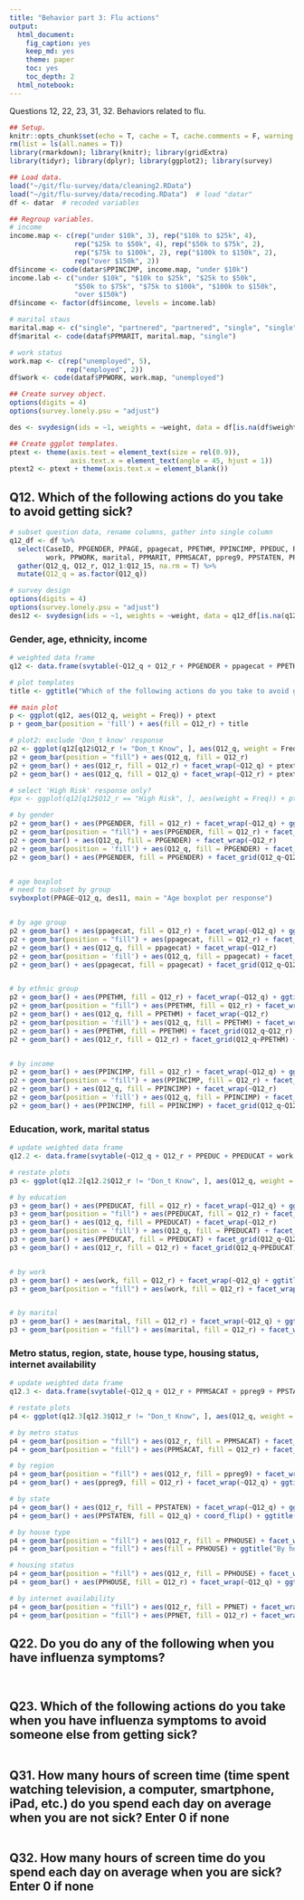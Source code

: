 ```yaml
---
title: "Behavior part 3: Flu actions"
output: 
  html_document:
    fig_caption: yes
    keep_md: yes
    theme: paper
    toc: yes
    toc_depth: 2
  html_notebook:
---
```


Questions 12, 22, 23, 31, 32.
Behaviors related to flu.

```r
## Setup.
knitr::opts_chunk$set(echo = T, cache = T, cache.comments = F, warning = F, message = F, size = "small")
rm(list = ls(all.names = T))
library(rmarkdown); library(knitr); library(gridExtra)
library(tidyr); library(dplyr); library(ggplot2); library(survey)
```

```r
## Load data.
load("~/git/flu-survey/data/cleaning2.RData")
load("~/git/flu-survey/data/recoding.RData")  # load "datar"
df <- datar  # recoded variables
```

```r
## Regroup variables.
# income
income.map <- c(rep("under $10k", 3), rep("$10k to $25k", 4),
                rep("$25k to $50k", 4), rep("$50k to $75k", 2),
                rep("$75k to $100k", 2), rep("$100k to $150k", 2),
                rep("over $150k", 2))
df$income <- code(datar$PPINCIMP, income.map, "under $10k")
income.lab <- c("under $10k", "$10k to $25k", "$25k to $50k",
                "$50k to $75k", "$75k to $100k", "$100k to $150k",
                "over $150k")
df$income <- factor(df$income, levels = income.lab)

# marital staus
marital.map <- c("single", "partnered", "partnered", "single", "single", "single")
df$marital <- code(dataf$PPMARIT, marital.map, "single")

# work status
work.map <- c(rep("unemployed", 5),
              rep("employed", 2))
df$work <- code(dataf$PPWORK, work.map, "unemployed")
```

```r
## Create survey object.
options(digits = 4)
options(survey.lonely.psu = "adjust")

des <- svydesign(ids = ~1, weights = ~weight, data = df[is.na(df$weight)==F, ])
```

```r
## Create ggplot templates.
ptext <- theme(axis.text = element_text(size = rel(0.9)),
               axis.text.x = element_text(angle = 45, hjust = 1))
ptext2 <- ptext + theme(axis.text.x = element_blank())
```



## Q12. Which of the following actions do you take to avoid getting sick?

```r
# subset question data, rename columns, gather into single column
q12_df <- df %>%
  select(CaseID, PPGENDER, PPAGE, ppagecat, PPETHM, PPINCIMP, PPEDUC, PPEDUCAT,
         work, PPWORK, marital, PPMARIT, PPMSACAT, ppreg9, PPSTATEN, PPHOUSE, PPRENT, PPNET, Q12_1:Q12_15, weight) %>%
  gather(Q12_q, Q12_r, Q12_1:Q12_15, na.rm = T) %>%
  mutate(Q12_q = as.factor(Q12_q))

# survey design
options(digits = 4)
options(survey.lonely.psu = "adjust")
des12 <- svydesign(ids = ~1, weights = ~weight, data = q12_df[is.na(q12_df$weight)==F, ])
```

### Gender, age, ethnicity, income

```r
# weighted data frame
q12 <- data.frame(svytable(~Q12_q + Q12_r + PPGENDER + ppagecat + PPETHM + PPINCIMP, des12, round = T))

# plot templates
title <- ggtitle("Which of the following actions do you take to avoid getting sick?")

## main plot
p <- ggplot(q12, aes(Q12_q, weight = Freq)) + ptext
p + geom_bar(position = 'fill') + aes(fill = Q12_r) + title
```

```r
# plot2: exclude 'Don_t know' response
p2 <- ggplot(q12[q12$Q12_r != "Don_t Know", ], aes(Q12_q, weight = Freq)) + ptext
p2 + geom_bar(position = "fill") + aes(Q12_q, fill = Q12_r)
p2 + geom_bar() + aes(Q12_r, fill = Q12_r) + facet_wrap(~Q12_q) + ptext2
p2 + geom_bar() + aes(Q12_q, fill = Q12_q) + facet_wrap(~Q12_r) + ptext2

# select 'High Risk' response only?
#px <- ggplot(q12[q12$Q12_r == "High Risk", ], aes(weight = Freq)) + ptext

# by gender
p2 + geom_bar() + aes(PPGENDER, fill = Q12_r) + facet_wrap(~Q12_q) + ggtitle("By gender")
p2 + geom_bar(position = "fill") + aes(PPGENDER, fill = Q12_r) + facet_wrap(~Q12_q)
p2 + geom_bar() + aes(Q12_q, fill = PPGENDER) + facet_wrap(~Q12_r)
p2 + geom_bar(position = 'fill') + aes(Q12_q, fill = PPGENDER) + facet_wrap(~Q12_r) + ggtitle("By gender")
p2 + geom_bar() + aes(PPGENDER, fill = PPGENDER) + facet_grid(Q12_q~Q12_r) + coord_flip() + ptext2


# age boxplot
# need to subset by group
svyboxplot(PPAGE~Q12_q, des11, main = "Age boxplot per response")


# by age group
p2 + geom_bar() + aes(ppagecat, fill = Q12_r) + facet_wrap(~Q12_q) + ggtitle("By age group")
p2 + geom_bar(position = "fill") + aes(ppagecat, fill = Q12_r) + facet_wrap(~Q12_q)
p2 + geom_bar() + aes(Q12_q, fill = ppagecat) + facet_wrap(~Q12_r)
p2 + geom_bar(position = 'fill') + aes(Q12_q, fill = ppagecat) + facet_wrap(~Q12_r) + ggtitle("By age group")
p2 + geom_bar() + aes(ppagecat, fill = ppagecat) + facet_grid(Q12_q~Q12_r) + ptext2


# by ethnic group
p2 + geom_bar() + aes(PPETHM, fill = Q12_r) + facet_wrap(~Q12_q) + ggtitle("By ethnic group")
p2 + geom_bar(position = "fill") + aes(PPETHM, fill = Q12_r) + facet_wrap(~Q12_q)
p2 + geom_bar() + aes(Q12_q, fill = PPETHM) + facet_wrap(~Q12_r)
p2 + geom_bar(position = 'fill') + aes(Q12_q, fill = PPETHM) + facet_wrap(~Q12_r) + ggtitle("By ethnic group")
p2 + geom_bar() + aes(PPETHM, fill = PPETHM) + facet_grid(Q12_q~Q12_r) + ptext2
p2 + geom_bar() + aes(Q12_r, fill = Q12_r) + facet_grid(Q12_q~PPETHM) + ptext2


# by income
p2 + geom_bar() + aes(PPINCIMP, fill = Q12_r) + facet_wrap(~Q12_q) + ggtitle("By income") + ptext2
p2 + geom_bar(position = "fill") + aes(PPINCIMP, fill = Q12_r) + facet_wrap(~Q12_q) + ptext2
p2 + geom_bar() + aes(Q12_q, fill = PPINCIMP) + facet_wrap(~Q12_r)
p2 + geom_bar(position = 'fill') + aes(Q12_q, fill = PPINCIMP) + facet_wrap(~Q12_r) + ggtitle("By income group")
p2 + geom_bar() + aes(PPINCIMP, fill = PPINCIMP) + facet_grid(Q12_q~Q12_r) + ptext2

```

### Education, work, marital status

```r
# update weighted data frame
q12.2 <- data.frame(svytable(~Q12_q + Q12_r + PPEDUC + PPEDUCAT + work + PPWORK + marital + PPMARIT, des11, round = T))

# restate plots
p3 <- ggplot(q12.2[q12.2$Q12_r != "Don_t Know", ], aes(Q12_q, weight = Freq)) + ptext
```

```r
# by education
p3 + geom_bar() + aes(PPEDUCAT, fill = Q12_r) + facet_wrap(~Q12_q) + ggtitle("By education")
p3 + geom_bar(position = "fill") + aes(PPEDUCAT, fill = Q12_r) + facet_wrap(~Q12_q)
p3 + geom_bar() + aes(Q12_q, fill = PPEDUCAT) + facet_wrap(~Q12_r)
p3 + geom_bar(position = 'fill') + aes(Q12_q, fill = PPEDUCAT) + facet_wrap(~Q12_r) + ggtitle("By education")
p3 + geom_bar() + aes(PPEDUCAT, fill = PPEDUCAT) + facet_grid(Q12_q~Q12_r) + ptext2
p3 + geom_bar() + aes(Q12_r, fill = Q12_r) + facet_grid(Q12_q~PPEDUCAT) + ptext2


# by work
p3 + geom_bar() + aes(work, fill = Q12_r) + facet_wrap(~Q12_q) + ggtitle("By employment status")
p3 + geom_bar(position = "fill") + aes(work, fill = Q12_r) + facet_wrap(~Q12_q)


# by marital
p3 + geom_bar() + aes(marital, fill = Q12_r) + facet_wrap(~Q12_q) + ggtitle("By marital status")
p3 + geom_bar(position = "fill") + aes(marital, fill = Q12_r) + facet_wrap(~Q12_q)

```

### Metro status, region, state, house type, housing status, internet availability

```r
# update weighted data frame
q12.3 <- data.frame(svytable(~Q12_q + Q12_r + PPMSACAT + ppreg9 + PPSTATEN + PPHOUSE + PPRENT + PPNET, des11, round = T))

# restate plots
p4 <- ggplot(q12.3[q12.3$Q12_r != "Don_t Know", ], aes(Q12_q, weight = Freq)) + ptext
```

```r
# by metro status
p4 + geom_bar(position = "fill") + aes(Q12_r, fill = PPMSACAT) + facet_wrap(~Q12_q) + ggtitle("By metro status")
p4 + geom_bar(position = "fill") + aes(PPMSACAT, fill = Q12_r) + facet_wrap(~Q12_q)

# by region
p4 + geom_bar(position = "fill") + aes(Q12_r, fill = ppreg9) + facet_wrap(~Q12_q) + ggtitle("By region")
p4 + geom_bar() + aes(ppreg9, fill = Q12_r) + facet_wrap(~Q12_q) + ggtitle("By region")

# by state
p4 + geom_bar() + aes(Q12_r, fill = PPSTATEN) + facet_wrap(~Q12_q) + ggtitle("By state")
p4 + geom_bar() + aes(PPSTATEN, fill = Q12_q) + coord_flip() + ggtitle("By state")

# by house type
p4 + geom_bar(position = "fill") + aes(Q12_r, fill = PPHOUSE) + facet_wrap(~Q12_q)
p4 + geom_bar(position = "fill") + aes(fill = PPHOUSE) + ggtitle("By house type")

# housing status
p4 + geom_bar(position = "fill") + aes(Q12_r, fill = PPHOUSE) + facet_wrap(~Q12_q)
p4 + geom_bar() + aes(PPHOUSE, fill = Q12_r) + facet_wrap(~Q12_q) + ggtitle("By housing")

# by internet availability
p4 + geom_bar(position = "fill") + aes(Q12_r, fill = PPNET) + facet_wrap(~Q12_q)
p4 + geom_bar(position = "fill") + aes(PPNET, fill = Q12_r) + facet_wrap(~Q12_q) + ggtitle("By internet availability")

```







## Q22. Do you do any of the following when you have influenza symptoms?

```r

```

```r

```


## Q23. Which of the following actions do you take when you have influenza symptoms to avoid someone else from getting sick?

```r

```



## Q31. How many hours of screen time (time spent watching television, a computer, smartphone, iPad, etc.) do you spend each day on average when you are not sick? Enter 0 if none
```r

```



## Q32. How many hours of screen time do you spend each day on average when you are sick? Enter 0 if none

```r

```



